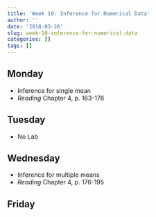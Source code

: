 ```yaml
---
title: 'Week 10: Inference for Numerical Data'
author: ''
date: '2018-03-26'
slug: week-10-inference-for-numerical-data
categories: []
tags: []
---
```


 
## Monday

* Inference for single mean
* *Reading* Chapter 4, p. 163-176

## Tuesday

* No Lab

## Wednesday 

* Inference for multiple means
* *Reading* Chapter 4, p. 176-195

## Friday


  